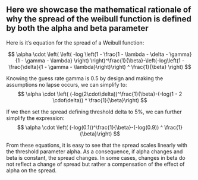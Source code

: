 
## Here we showcase the mathematical rationale of why the spread of the weibull function is defined by both the alpha and beta parameter

Here is it's equation for the spread of a Weibull function: 

$$
\alpha \cdot \left( \left( -log \left(1 - \frac{1 - \lambda - \delta - \gamma}{1 - \gamma - \lambda} \right) \right)^\frac{1}{\beta}-\left(-log\left(1 - \frac{\delta}{1 - \gamma - \lambda}\right)\right) ^ \frac{1}{\beta} \right)
$$


Knowing the guess rate gamma is 0.5 by design and making the assumptions no lapse occurs, we can simplify to: 
$$
\alpha \cdot \left( (-log(2\cdot\delta))^\frac{1}{\beta}-(-log(1 - 2 \cdot\delta)) ^ \frac{1}{\beta}\right)
$$


If we then set the spread defining threshold delta to 5%, we can further simplify the expression: 
$$
\alpha \cdot \left( (-log(0.1))^\frac{1}{\beta}-(-log(0.9)) ^ \frac{1}{\beta}\right)
$$

From these equations, it is easy to see that the spread scales linearly with the threshold parameter alpha. As a consequence, if alpha changes and beta is constant, the spread changes. In some cases, changes in beta do not reflect a change of spread but rather a compensation of the effect of alpha on the spread.
